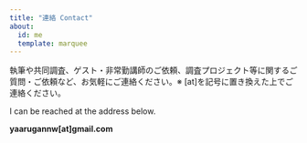 ```yaml
---
title: "連絡 Contact"
about:
  id: me
  template: marquee
---
```


執筆や共同調査、ゲスト・非常勤講師のご依頼、調査プロジェクト等に関するご質問・ご依頼など、お気軽にご連絡ください。※ [at]を記号に置き換えた上でご連絡ください。

I can be reached at the address below.

**yaarugannw[at]gmail.com**


